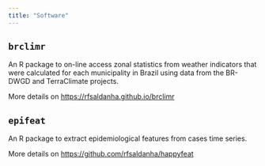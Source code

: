 ```yaml
---
title: "Software"
---
```


## `brclimr`

An R package to on-line access zonal statistics from weather indicators that were calculated for each municipality in Brazil using data from the BR-DWGD and TerraClimate projects.

More details on <https://rfsaldanha.github.io/brclimr>

## `epifeat`

An R package to extract epidemiological features from cases time series.

More details on <https://github.com/rfsaldanha/happyfeat>
